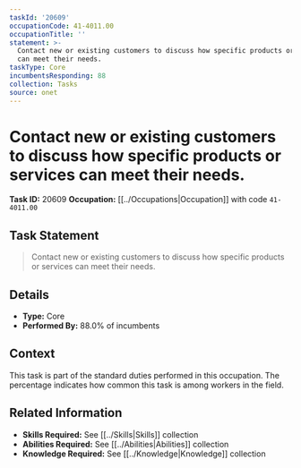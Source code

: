 ```yaml
---
taskId: '20609'
occupationCode: 41-4011.00
occupationTitle: ''
statement: >-
  Contact new or existing customers to discuss how specific products or services
  can meet their needs.
taskType: Core
incumbentsResponding: 88
collection: Tasks
source: onet
---
```

# Contact new or existing customers to discuss how specific products or services can meet their needs.

**Task ID:** 20609
**Occupation:** [[../Occupations|Occupation]] with code `41-4011.00`

## Task Statement

> Contact new or existing customers to discuss how specific products or services can meet their needs.

## Details

- **Type:** Core
- **Performed By:** 88.0% of incumbents

## Context

This task is part of the standard duties performed in this occupation. The percentage indicates how common this task is among workers in the field.

## Related Information

- **Skills Required:** See [[../Skills|Skills]] collection
- **Abilities Required:** See [[../Abilities|Abilities]] collection
- **Knowledge Required:** See [[../Knowledge|Knowledge]] collection
